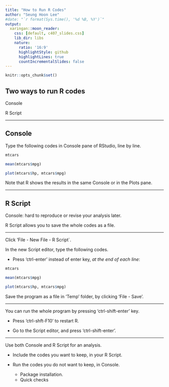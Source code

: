 ```yaml
---
title: "How to Run R Codes"
author: "Seung Hoon Lee"
#date: "`r format(Sys.time(), '%d %B, %Y')`"
output:
  xaringan::moon_reader:
    css: [default, c407_slides.css]
    lib_dir: libs
    nature:
      ratio: '16:9'
      highlightStyle: github
      highlightLines: true
      countIncrementalSlides: false 
---
```


```r
knitr::opts_chunk$set()
```

## Two ways to run R codes

Console

R Script

---

## Console

Type the following codes in Console pane of RStudio, line by line.

```r
mtcars
```

```r
mean(mtcars$mpg)
```

```r
plot(mtcars$hp, mtcars$mpg)
```

Note that R shows the results in the same Console or in the Plots pane.

---

## R Script

Console: hard to reproduce or revise your analysis later. 

R Script allows you to save the whole codes as a file.

---

Click 'File - New File - R Script`.

In the new Script editor, type the following codes. 

- Press 'ctrl-enter' instead of enter key, *at the end of each line*:

```r
mtcars
```

```r
mean(mtcars$mpg)
```

```r
plot(mtcars$hp, mtcars$mpg)
```

Save the program as a file in 'Temp' folder, by clicking 'File - Save'.

---

You can run the whole program by pressing 'ctrl-shift-enter' key.

- Press 'ctrl-shft-F10' to restart R.

- Go to the Script editor, and press 'ctrl-shift-enter'.

---

Use both Console and R Script for an analysis.

- Include the codes you want to keep, in your R Script.

- Run the codes you do not want to keep, in Console.

    - Package installation.
    - Quick checks
    
